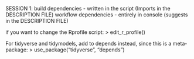 SESSION 1: build dependencies - written in the script (Imports in the
DESCRIPTION FILE) workflow dependencies - entirely in console (suggests
in the DESCRIPTION FILE)

if you want to change the Rprofile script: \> edit_r_profile()

For tidyverse and tidymodels, add to depends instead, since this is a
meta-package: \> use_package("tidyverse", "depends")
